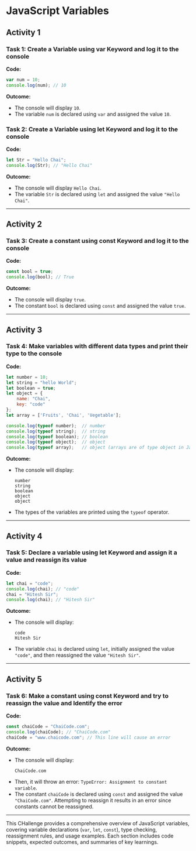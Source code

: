 
# JavaScript Variables

   ## Activity 1

   ### Task 1: Create a Variable using var Keyword and log it to the console

   **Code:**
   ```jsx live
   var num = 10;
   console.log(num); // 10
   ```

   **Outcome:**
   - The console will display `10`.
   - The variable `num` is declared using `var` and assigned the value `10`.

   ### Task 2: Create a Variable using let Keyword and log it to the console

   **Code:**
   ```jsx live
   let Str = "Hello Chai";
   console.log(Str); // "Hello Chai"
   ```

   **Outcome:**
   - The console will display `Hello Chai`.
   - The variable `Str` is declared using `let` and assigned the value `"Hello Chai"`.

   ---

   ## Activity 2

   ### Task 3: Create a constant using const Keyword and log it to the console

   **Code:**
   ```jsx live
   const bool = true;
   console.log(bool); // True
   ```

   **Outcome:**
   - The console will display `true`.
   - The constant `bool` is declared using `const` and assigned the value `true`.

   ---

   ## Activity 3

   ### Task 4: Make variables with different data types and print their type to the console

   **Code:**
   ```jsx live
   let number = 10;
   let string = "hello World";
   let boolean = true;
   let object = {
       name: "Chai",
       key: "code"
   };
   let array = ['Fruits', 'Chai', 'Vegetable'];

   console.log(typeof number);  // number
   console.log(typeof string);  // string
   console.log(typeof boolean); // boolean
   console.log(typeof object);  // object
   console.log(typeof array);   // object (arrays are of type object in JavaScript)
   ```

   **Outcome:**
   - The console will display:
     ```
     number
     string
     boolean
     object
     object
     ```
   - The types of the variables are printed using the `typeof` operator.

   ---

   ## Activity 4

   ### Task 5: Declare a variable using let Keyword and assign it a value and reassign its value

   **Code:**
   ```jsx live
   let chai = "code";
   console.log(chai); // "code"
   chai = "Hitesh Sir";
   console.log(chai); // "Hitesh Sir"
   ```

   **Outcome:**
   - The console will display:
     ```
     code
     Hitesh Sir
     ```
   - The variable `chai` is declared using `let`, initially assigned the value `"code"`, and then reassigned the value `"Hitesh Sir"`.

   ---

   ## Activity 5

   ### Task 6: Make a constant using const Keyword and try to reassign the value and Identify the error

   **Code:**
   ```jsx live
   const chaiCode = "ChaiCode.com";
   console.log(chaiCode); // "ChaiCode.com"
   chaiCode = "www.chaicode.com"; // This line will cause an error
   ```

   **Outcome:**
   - The console will display:
     ```
     ChaiCode.com
     ```
   - Then, it will throw an error: `TypeError: Assignment to constant variable`.
   - The constant `chaiCode` is declared using `const` and assigned the value `"ChaiCode.com"`. Attempting to reassign it results in an error since constants cannot be reassigned.

   
   ---

   This CHallenge provides a comprehensive overview of JavaScript variables, covering variable declarations (`var`, `let`, `const`), type checking, reassignment rules, and usage examples. Each section includes code snippets, expected outcomes, and summaries of key learnings.
